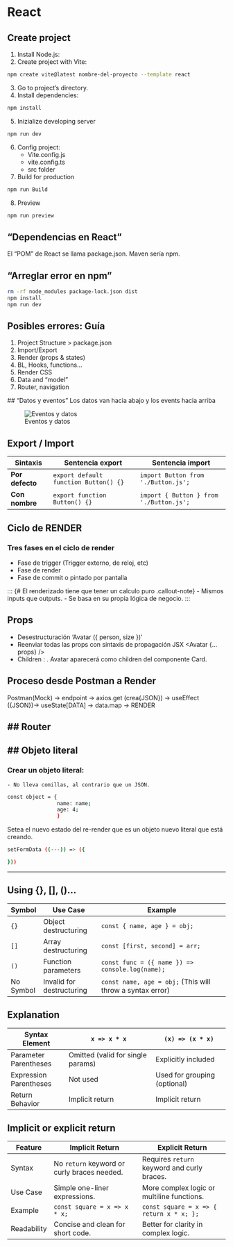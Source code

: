 # React
## Create project

1. Install Node.js:
2. Create project with Vite:
``` bash
npm create vite@latest nombre-del-proyecto --template react
```
3. Go to project's directory.
4. Install dependencies:
``` bash
npm install
```
5. Inizialize developing server
``` bash
npm run dev
```
6. Config project:
    - Vite.config.js
    - vite.config.ts
    - src folder
7. Build for production
``` bash
npm run Build
```
8. Preview
``` bash
npm run preview
```
::: { .callout-tip}
## "Dependencias en React"
El "POM" de React se llama package.json. Maven sería npm.
:::

::: {.callout-warning}
## "Arreglar error en npm" 
 ``` bash
rm -rf node_modules package-lock.json dist
npm install
npm run dev
```
:::

## Posibles errores: Guía
 1. Project Structure > package.json
 2. Import/Export
 3. Render (props & states)
 4. BL, Hooks, functions...
 5. Render CSS
 6. Data and "model"
 7. Router, navigation

::: {.callout-tip}
 ## "Datos y eventos" 
Los datos van hacia abajo y los events hacia arriba

![Eventos y datos](/home/albertemb/FullStack-Quarto/images/react_data_events.png)
:::

## Export / Import
| **Sintaxis**       | **Sentencia export**                    | **Sentencia import**                     |
|--------------------|-----------------------------------------|------------------------------------------|
| **Por defecto**    | `export default function Button() {}`  | `import Button from './Button.js';`      |
| **Con nombre**     | `export function Button() {}`          | `import { Button } from './Button.js';`  |

## Ciclo de RENDER
### Tres fases en el ciclo de render
 - Fase de trigger (Trigger externo, de reloj, etc)
 - Fase de render 
 - Fase de commit o pintado por pantalla

::: {# El renderizado tiene que tener un calculo puro .callout-note}
- Mismos inputs que outputs.
- Se basa en su propia lógica de negocio.
:::

## Props
- Desestructuración 'Avatar ({ person, size })'
- Reenviar todas las props con sintaxis de propagación JSX <Avatar {...props} />
- Children : <Card> <Avatar /> </Card> . Avatar aparecerá como children del componente Card.

## Proceso desde Postman a Render
Postman(Mock) -> endpoint -> axios.get (crea{JSON}) -> useEffect ({JSON})-> useState[DATA] -> data.map -> RENDER

## Router
- 
## Objeto literal
- 

### Crear un objeto literal:
    - No lleva comillas, al contrario que un JSON.
``` bash
const object = {
                name: name; 
                age: 4;
                }
```

Setea el nuevo estado del re-render que es un objeto nuevo literal que está creando.
``` bash
setFormData ((---)) => ({

}))
```
---
## Using {}, [], ()...
 | Symbol    | Use Case                  | Example                                                   |
   | --------- | ------------------------- | --------------------------------------------------------- |
   | `{}`      | Object destructuring      | `const { name, age } = obj;`                              |
   | `[]`      | Array destructuring       | `const [first, second] = arr;`                            |
   | `()`      | Function parameters       | `const func = ({ name }) => console.log(name);`           |
   | No Symbol | Invalid for destructuring | `const name, age = obj;` (This will throw a syntax error) |
   
## Explanation   
   | Syntax Element         | `x => x * x`                      | `(x) => (x * x)`             |
   | ---------------------- | --------------------------------- | ---------------------------- |
   | Parameter Parentheses  | Omitted (valid for single params) | Explicitly included          |
   | Expression Parentheses | Not used                          | Used for grouping (optional) |
   | Return Behavior        | Implicit return                   | Implicit return              |
   
## Implicit or explicit return   
   | Feature     | Implicit Return                             | Explicit Return                             |
   | ----------- | ------------------------------------------- | ------------------------------------------- |
   | Syntax      | No `return` keyword or curly braces needed. | Requires `return` keyword and curly braces. |
   | Use Case    | Simple one-liner expressions.               | More complex logic or multiline functions.  |
   | Example     | `const square = x => x * x;`                | `const square = x => { return x * x; };`    |
   | Readability | Concise and clean for short code.           | Better for clarity in complex logic.        |
